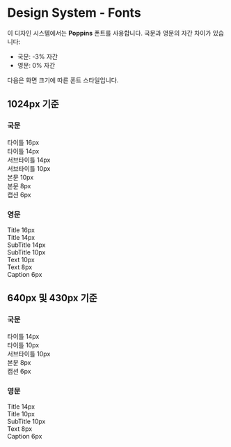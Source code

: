 
<Meta title="Design System/fonts" />

# Design System - Fonts

이 디자인 시스템에서는 **Poppins** 폰트를 사용합니다. 국문과 영문의 자간 차이가 있습니다:

- 국문: -3% 자간
- 영문: 0% 자간

다음은 화면 크기에 따른 폰트 스타일입니다.

## 1024px 기준

### 국문

<div style={{ display: 'flex', flexDirection: 'column' }}>
  <div>
    <span style={{ fontFamily: 'Poppins', fontSize: '16px', fontWeight: '600', letterSpacing: '-0.03em' }}>타이틀</span>
    <span style={{ fontFamily: 'Poppins', fontSize: '16px', fontWeight: '600' }}> 16px</span>
  </div>
  <div>
    <span style={{ fontFamily: 'Poppins', fontSize: '14px', fontWeight: '600', letterSpacing: '-0.03em' }}>타이틀</span>
    <span style={{ fontFamily: 'Poppins', fontSize: '14px', fontWeight: '600' }}> 14px</span>
  </div>
  <div>
    <span style={{ fontFamily: 'Poppins', fontSize: '14px', fontWeight: '500', letterSpacing: '-0.03em' }}>서브타이틀</span>
    <span style={{ fontFamily: 'Poppins', fontSize: '14px', fontWeight: '500' }}> 14px</span>
  </div>
  <div>
    <span style={{ fontFamily: 'Poppins', fontSize: '10px', fontWeight: '600', letterSpacing: '-0.03em' }}>서브타이틀</span>
    <span style={{ fontFamily: 'Poppins', fontSize: '10px', fontWeight: '600' }}> 10px</span>
  </div>
  <div>
    <span style={{ fontFamily: 'Poppins', fontSize: '10px', fontWeight: '500', letterSpacing: '-0.03em' }}>본문</span>
    <span style={{ fontFamily: 'Poppins', fontSize: '10px', fontWeight: '500' }}> 10px</span>
  </div>
  <div>
    <span style={{ fontFamily: 'Poppins', fontSize: '8px', fontWeight: '500', letterSpacing: '-0.03em' }}>본문</span>
    <span style={{ fontFamily: 'Poppins', fontSize: '8px', fontWeight: '500' }}> 8px</span>
  </div>
  <div>
    <span style={{ fontFamily: 'Poppins', fontSize: '6px', fontWeight: '500', letterSpacing: '-0.03em' }}>캡션</span>
    <span style={{ fontFamily: 'Poppins', fontSize: '6px', fontWeight: '500' }}> 6px</span>
  </div>
</div>

### 영문

<div style={{ display: 'flex', flexDirection: 'column' }}>
  <div>
    <span style={{ fontFamily: 'Poppins', fontSize: '16px', fontWeight: '600' }}>Title</span>
    <span style={{ fontFamily: 'Poppins', fontSize: '16px', fontWeight: '600' }}> 16px</span>
  </div>
  <div>
    <span style={{ fontFamily: 'Poppins', fontSize: '14x', fontWeight: '600' }}>Title</span>
    <span style={{ fontFamily: 'Poppins', fontSize: '14x', fontWeight: '600' }}> 14px</span>
  </div>
  <div>
    <span style={{ fontFamily: 'Poppins', fontSize: '14px', fontWeight: '500' }}>SubTitle</span>
    <span style={{ fontFamily: 'Poppins', fontSize: '14px', fontWeight: '500' }}> 14px</span>
  </div>
  <div>
    <span style={{ fontFamily: 'Poppins', fontSize: '10px', fontWeight: '600' }}>SubTitle</span>
    <span style={{ fontFamily: 'Poppins', fontSize: '10px', fontWeight: '600' }}> 10px</span>
  </div>
  <div>
    <span style={{ fontFamily: 'Poppins', fontSize: '10px', fontWeight: '500' }}>Text</span>
    <span style={{ fontFamily: 'Poppins', fontSize: '10px', fontWeight: '500' }}> 10px</span>
  </div>
  <div>
    <span style={{ fontFamily: 'Poppins', fontSize: '8px', fontWeight: '500' }}>Text</span>
    <span style={{ fontFamily: 'Poppins', fontSize: '8px', fontWeight: '500' }}> 8px</span>
  </div>
  <div>
    <span style={{ fontFamily: 'Poppins', fontSize: '6px', fontWeight: '500' }}>Caption</span>
    <span style={{ fontFamily: 'Poppins', fontSize: '6px', fontWeight: '500' }}> 6px</span>
  </div>
</div>

## 640px 및 430px 기준

### 국문

<div style={{ display: 'flex', flexDirection: 'column' }}>
  <div>
    <span style={{ fontFamily: 'Poppins', fontSize: '14px', fontWeight: '600', letterSpacing: '-0.03em' }}>타이틀</span>
    <span style={{ fontFamily: 'Poppins', fontSize: '14px', fontWeight: '600' }}> 14px</span>
  </div>
  <div>
    <span style={{ fontFamily: 'Poppins', fontSize: '10px', fontWeight: '600', letterSpacing: '-0.03em' }}>타이틀</span>
    <span style={{ fontFamily: 'Poppins', fontSize: '10px', fontWeight: '600' }}> 10px</span>
  </div>
  <div>
    <span style={{ fontFamily: 'Poppins', fontSize: '10px', fontWeight: '500', letterSpacing: '-0.03em' }}>서브타이틀</span>
    <span style={{ fontFamily: 'Poppins', fontSize: '10px', fontWeight: '500' }}> 10px</span>
  </div>
  <div>
    <span style={{ fontFamily: 'Poppins', fontSize: '8px', fontWeight: '500', letterSpacing: '-0.03em' }}>본문</span>
    <span style={{ fontFamily: 'Poppins', fontSize: '8px', fontWeight: '500' }}> 8px</span>
  </div>
  <div>
    <span style={{ fontFamily: 'Poppins', fontSize: '6px', fontWeight: '500', letterSpacing: '-0.03em' }}>캡션</span>
    <span style={{ fontFamily: 'Poppins', fontSize: '6px', fontWeight: '500' }}> 6px</span>
  </div>
</div>

### 영문

<div style={{ display: 'flex', flexDirection: 'column' }}>
  <div>
    <span style={{ fontFamily: 'Poppins', fontSize: '14px', fontWeight: '600' }}>Title</span>
    <span style={{ fontFamily: 'Poppins', fontSize: '14px', fontWeight: '600' }}> 14px</span>
  </div>
  <div>
    <span style={{ fontFamily: 'Poppins', fontSize: '10px', fontWeight: '600' }}>Title</span>
    <span style={{ fontFamily: 'Poppins', fontSize: '10px', fontWeight: '600' }}> 10px</span>
  </div>
  <div>
    <span style={{ fontFamily: 'Poppins', fontSize: '10px', fontWeight: '500' }}>SubTitle</span>
    <span style={{ fontFamily: 'Poppins', fontSize: '10px', fontWeight: '500' }}> 10px</span>
  </div>
  <div>
    <span style={{ fontFamily: 'Poppins', fontSize: '8px', fontWeight: '500' }}>Text</span>
    <span style={{ fontFamily: 'Poppins', fontSize: '8px', fontWeight: '500' }}> 8px</span>
  </div>
  <div>
    <span style={{ fontFamily: 'Poppins', fontSize: '6px', fontWeight: '500' }}>Caption</span>
    <span style={{ fontFamily: 'Poppins', fontSize: '6px', fontWeight: '500' }}> 6px</span>
  </div>
</div>
